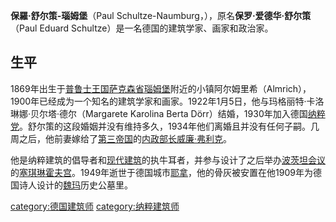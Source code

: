 {{expand|time=2016-05-14T08:54:22+00:00}}
{{unreferenced|time=2016-05-14T08:54:22+00:00}}
{{Infobox architect
|name = 保羅·舒尔策-瑙姆堡
|native_name = Paul Schultze-Naumburg
|image = File:Paul Schultze-Naumburg.jpg
|imagesize = 250px
|birth_data = 1869年6月10日
|birth_place = {{flag|普鲁士王国}}[[萨克森省|萨克森省]]{{link-de|阿尔姆里希|Almrich}}
|death_data = 1949年5月19日
|death_place = {{flagicon|Allied-occupied Germany}} [[苏联占领区|德国苏占区]][[图林根州|图林根州]][[耶拿|耶拿]]
|party = [[纳粹党|纳粹党]]
|perfession = {{Flatlist|
*建筑学家
*画家
*政治家
}}
|spouse = 玛格丽特·卡洛琳娜·贝尔塔·德尔
|significant_buildings = [[塞琪琳霍夫宫|塞琪琳霍夫宫]]
}}

'''保羅·舒尔策-瑙姆堡'''（Paul Schultze-Naumburg，{{bd|1869年|6月10日|1949年|5月19日|catIdx=A}}），原名'''保罗·爱德华·舒尔策'''（Paul Eduard Schultze）是一名德国的建筑学家、画家和政治家。

==生平==
1869年出生于[[普鲁士王国|普鲁士王国]][[萨克森省|萨克森省]][[瑙姆堡|瑙姆堡]]附近的小镇阿尔姆里希（Almrich），1900年已经成为一个知名的建筑学家和画家。1922年1月5日，他与玛格丽特·卡洛琳娜·贝尔塔·德尔（Margarete Karolina Berta Dörr）结婚，1930年加入德国[[纳粹党|纳粹党]]。舒尔策的这段婚姻并没有维持多久，1934年他们离婚且并没有任何子嗣。几周之后，他前妻嫁给了[[第三帝国|第三帝国]]的[[内政部长|内政部长]][[威廉·弗利克|威廉·弗利克]]。

他是纳粹建筑的倡导者和[[现代建筑|现代建筑]]的执牛耳者，并参与设计了之后举办[[波茨坦会议|波茨坦会议]]的[[塞琪琳霍夫宫|塞琪琳霍夫宫]]。1949年逝世于德国城市[[耶拿|耶拿]]，他的骨灰被安置在他1909年为德国诗人{{link-de|恩斯特·冯·维尔登布卢赫|Ernst von Wildenbruch}}设计的[[魏玛|魏玛]]历史公墓里。

{{Authority control}}

{{DEFAULTSORT:Schultze-Naumburg, Paul}}
[[category:德国建筑师|category:德国建筑师]]
[[category:纳粹建筑师|category:纳粹建筑师]]